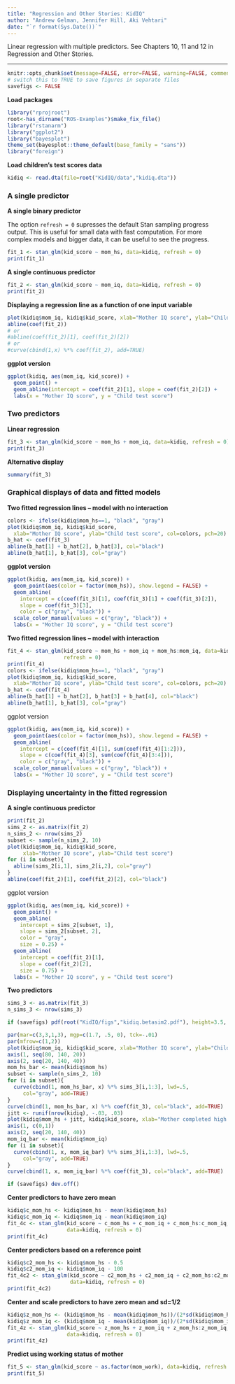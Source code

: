 ```yaml
---
title: "Regression and Other Stories: KidIQ"
author: "Andrew Gelman, Jennifer Hill, Aki Vehtari"
date: "`r format(Sys.Date())`"
---
```

Linear regression with multiple predictors. See Chapters 10, 11 and
12 in Regression and Other Stories.

-------------


```r
knitr::opts_chunk$set(message=FALSE, error=FALSE, warning=FALSE, comment=NA)
# switch this to TRUE to save figures in separate files
savefigs <- FALSE
```

**Load packages**

```r
library("rprojroot")
root<-has_dirname("ROS-Examples")$make_fix_file()
library("rstanarm")
library("ggplot2")
library("bayesplot")
theme_set(bayesplot::theme_default(base_family = "sans"))
library("foreign")
```

**Load children's test scores data**

```r
kidiq <- read.dta(file=root("KidIQ/data","kidiq.dta"))
```

### A single predictor

**A single binary predictor **

The option `refresh = 0` supresses the default Stan sampling
progress output. This is useful for small data with fast
computation. For more complex models and bigger data, it can be
useful to see the progress.

```r
fit_1 <- stan_glm(kid_score ~ mom_hs, data=kidiq, refresh = 0)
print(fit_1)
```

**A single continuous predictor **

```r
fit_2 <- stan_glm(kid_score ~ mom_iq, data=kidiq, refresh = 0)
print(fit_2)
```

**Displaying a regression line as a function of one input variable**

```r
plot(kidiq$mom_iq, kidiq$kid_score, xlab="Mother IQ score", ylab="Child test score")
abline(coef(fit_2))
# or
#abline(coef(fit_2)[1], coef(fit_2)[2])
# or
#curve(cbind(1,x) %*% coef(fit_2), add=TRUE)
```

**ggplot version**

```r
ggplot(kidiq, aes(mom_iq, kid_score)) +
  geom_point() +
  geom_abline(intercept = coef(fit_2)[1], slope = coef(fit_2)[2]) +
  labs(x = "Mother IQ score", y = "Child test score")
```

### Two predictors

**Linear regression**

```r
fit_3 <- stan_glm(kid_score ~ mom_hs + mom_iq, data=kidiq, refresh = 0)
print(fit_3)
```

**Alternative display**

```r
summary(fit_3)
```

### Graphical displays of data and fitted models

**Two fitted regression lines -- model with no interaction**

```r
colors <- ifelse(kidiq$mom_hs==1, "black", "gray")
plot(kidiq$mom_iq, kidiq$kid_score,
  xlab="Mother IQ score", ylab="Child test score", col=colors, pch=20)
b_hat <- coef(fit_3)
abline(b_hat[1] + b_hat[2], b_hat[3], col="black")
abline(b_hat[1], b_hat[3], col="gray")
```

**ggplot version**

```r
ggplot(kidiq, aes(mom_iq, kid_score)) +
  geom_point(aes(color = factor(mom_hs)), show.legend = FALSE) +
  geom_abline(
    intercept = c(coef(fit_3)[1], coef(fit_3)[1] + coef(fit_3)[2]),
    slope = coef(fit_3)[3],
    color = c("gray", "black")) +
  scale_color_manual(values = c("gray", "black")) +
  labs(x = "Mother IQ score", y = "Child test score")
```

**Two fitted regression lines -- model with interaction**

```r
fit_4 <- stan_glm(kid_score ~ mom_hs + mom_iq + mom_hs:mom_iq, data=kidiq,
                  refresh = 0)
print(fit_4)
colors <- ifelse(kidiq$mom_hs==1, "black", "gray")
plot(kidiq$mom_iq, kidiq$kid_score,
  xlab="Mother IQ score", ylab="Child test score", col=colors, pch=20)
b_hat <- coef(fit_4)
abline(b_hat[1] + b_hat[2], b_hat[3] + b_hat[4], col="black")
abline(b_hat[1], b_hat[3], col="gray")
```

ggplot version

```r
ggplot(kidiq, aes(mom_iq, kid_score)) +
  geom_point(aes(color = factor(mom_hs)), show.legend = FALSE) +
  geom_abline(
    intercept = c(coef(fit_4)[1], sum(coef(fit_4)[1:2])),
    slope = c(coef(fit_4)[3], sum(coef(fit_4)[3:4])),
    color = c("gray", "black")) +
  scale_color_manual(values = c("gray", "black")) +
  labs(x = "Mother IQ score", y = "Child test score")
```

### Displaying uncertainty in the fitted regression

**A single continuous predictor **

```r
print(fit_2)
sims_2 <- as.matrix(fit_2)
n_sims_2 <- nrow(sims_2)
subset <- sample(n_sims_2, 10)
plot(kidiq$mom_iq, kidiq$kid_score,
     xlab="Mother IQ score", ylab="Child test score")
for (i in subset){
  abline(sims_2[i,1], sims_2[i,2], col="gray")
}
abline(coef(fit_2)[1], coef(fit_2)[2], col="black")
```

ggplot version

```r
ggplot(kidiq, aes(mom_iq, kid_score)) +
  geom_point() +
  geom_abline(
    intercept = sims_2[subset, 1],
    slope = sims_2[subset, 2],
    color = "gray",
    size = 0.25) +
  geom_abline(
    intercept = coef(fit_2)[1],
    slope = coef(fit_2)[2],
    size = 0.75) +
  labs(x = "Mother IQ score", y = "Child test score")
```

**Two predictors **

```r
sims_3 <- as.matrix(fit_3)
n_sims_3 <- nrow(sims_3)

```
```r
if (savefigs) pdf(root("KidIQ/figs","kidiq.betasim2.pdf"), height=3.5, width=9)
```
```r
par(mar=c(3,3,1,3), mgp=c(1.7, .5, 0), tck=-.01)
par(mfrow=c(1,2))
plot(kidiq$mom_iq, kidiq$kid_score, xlab="Mother IQ score", ylab="Child test score", bty="l", pch=20, xaxt="n", yaxt="n")
axis(1, seq(80, 140, 20))
axis(2, seq(20, 140, 40))
mom_hs_bar <- mean(kidiq$mom_hs)
subset <- sample(n_sims_2, 10)
for (i in subset){
  curve(cbind(1, mom_hs_bar, x) %*% sims_3[i,1:3], lwd=.5,
     col="gray", add=TRUE)
}
curve(cbind(1, mom_hs_bar, x) %*% coef(fit_3), col="black", add=TRUE)
jitt <- runif(nrow(kidiq), -.03, .03)
plot(kidiq$mom_hs + jitt, kidiq$kid_score, xlab="Mother completed high school", ylab="Child test score", bty="l", pch=20, xaxt="n", yaxt="n")
axis(1, c(0,1))
axis(2, seq(20, 140, 40))
mom_iq_bar <- mean(kidiq$mom_iq)
for (i in subset){
  curve(cbind(1, x, mom_iq_bar) %*% sims_3[i,1:3], lwd=.5,
     col="gray", add=TRUE)
}
curve(cbind(1, x, mom_iq_bar) %*% coef(fit_3), col="black", add=TRUE)
```
```r
if (savefigs) dev.off()
```

**Center predictors to have zero mean**

```r
kidiq$c_mom_hs <- kidiq$mom_hs - mean(kidiq$mom_hs)
kidiq$c_mom_iq <- kidiq$mom_iq - mean(kidiq$mom_iq)
fit_4c <- stan_glm(kid_score ~ c_mom_hs + c_mom_iq + c_mom_hs:c_mom_iq,
                   data=kidiq, refresh = 0)
print(fit_4c)
```

**Center predictors based on a reference point**

```r
kidiq$c2_mom_hs <- kidiq$mom_hs - 0.5
kidiq$c2_mom_iq <- kidiq$mom_iq - 100
fit_4c2 <- stan_glm(kid_score ~ c2_mom_hs + c2_mom_iq + c2_mom_hs:c2_mom_iq,
                    data=kidiq, refresh = 0)
print(fit_4c2)
```

**Center and scale predictors to have zero mean and sd=1/2**

```r
kidiq$z_mom_hs <- (kidiq$mom_hs - mean(kidiq$mom_hs))/(2*sd(kidiq$mom_hs))
kidiq$z_mom_iq <- (kidiq$mom_iq - mean(kidiq$mom_iq))/(2*sd(kidiq$mom_iq))
fit_4z <- stan_glm(kid_score ~ z_mom_hs + z_mom_iq + z_mom_hs:z_mom_iq,
                   data=kidiq, refresh = 0)
print(fit_4z)
```

**Predict using working status of mother**

```r
fit_5 <- stan_glm(kid_score ~ as.factor(mom_work), data=kidiq, refresh = 0)
print(fit_5)
```


